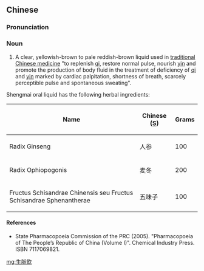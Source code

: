 ==Chinese==
{{zh-forms|s=生脉饮}}

===Pronunciation===
{{zh-pron
|m=shēngmàiyǐn
|cat=n
}}

===Noun===
{{zh-noun}}

# A clear, yellowish-brown to pale reddish-brown liquid used in [[traditional Chinese medicine]] "to replenish [[qi]], restore normal pulse, nourish [[yin]] and promote the production of body fluid in the treatment of deficiency of [[qi]] and [[yin]] marked by cardiac palpitation, shortness of breath, scarcely perceptible pulse and spontaneous sweating".

Shengmai oral liquid has the following herbal ingredients:

{| class="wikitable sortable"
|-
!Name
!Chinese ([[Simplified Chinese|S]])
!Grams
|-
|Radix Ginseng
|人参
| 100
|-
|Radix Ophiopogonis
|麦冬
| 200
|-
|Fructus Schisandrae Chinensis seu Fructus Schisandrae Sphenantherae
|五味子
| 100
|}

====References====
* State Pharmacopoeia Commission of the PRC (2005). "Pharmacopoeia of The People’s Republic of China (Volume I)". Chemical Industry Press. ISBN 7117069821.

[[mg:生脈飲]]